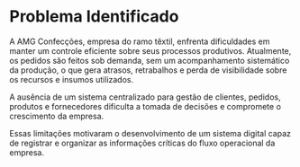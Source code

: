 # Problema Identificado

A AMG Confecções, empresa do ramo têxtil, enfrenta dificuldades em manter um controle eficiente sobre seus processos produtivos. Atualmente, os pedidos são feitos sob demanda, sem um acompanhamento sistemático da produção, o que gera atrasos, retrabalhos e perda de visibilidade sobre os recursos e insumos utilizados.

A ausência de um sistema centralizado para gestão de clientes, pedidos, produtos e fornecedores dificulta a tomada de decisões e compromete o crescimento da empresa.

Essas limitações motivaram o desenvolvimento de um sistema digital capaz de registrar e organizar as informações críticas do fluxo operacional da empresa.
